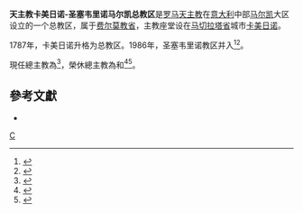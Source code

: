 {{Multiple issues|
{{Primarysources|time=2020-06-28T10:20:02+00:00}}
{{Refimprove|time=2020-06-28T10:20:02+00:00}}
}}
{{Infobox diocese
|name = 卡美日諾-聖塞韋里諾馬爾凱
|jurisdiction = 總教區
|local = 
|border = catholic
|image = [[File:Duomo_di_Camerino.jpg|250px]]
|caption = 卡美日諾主教座堂
|location = [[意大利|意大利]]
|province = [[天主教費爾莫總教區|費爾莫]]
|cathedral = {{link-en|卡美日諾主教座堂|Camerino Cathedral}}
|pope = {{incumbent pope}}
|archbishop = {{link-it|方濟各·馬薩拉|Francesco Massara}}
|coadjutor archbishop = 
|auxiliary = 
|emeritus = {{link-it|安傑洛·法賈尼|Angelo Fagiani}}（榮休總主教）<br />{{link-en|方濟各·若望·布魯尼亞羅|Francesco Giovanni Brugnaro}}（榮休總主教）
|map = [[File:Arcidiocesi_di_Camerino-San_Severino_Marche.svg|250px]]
|map_caption = 總教區管轄圖
}}
'''天主教卡美日诺-圣塞韦里诺马尔凯总教区'''是[[罗马天主教|罗马天主教]]在[[意大利|意大利]]中部[[马尔凯|马尔凯]]大区设立的一个总教区，属于[[天主教費爾莫總教區|费尔莫教省]]，主教座堂设在[[马切拉塔省|马切拉塔省]]城市[[卡美日诺|卡美日诺]]。

1787年，卡美日诺升格为总教区。1986年，圣塞韦里诺教区并入<ref>{{Cite web |url=http://www.catholic-hierarchy.org/diocese/dcssm.html |title=''Catholic Hierarchy'' page |access-date=2008-10-27 |archive-date=2020-12-01 |archive-url=https://web.archive.org/web/20201201000803/https://www.catholic-hierarchy.org/diocese/dcssm.html |dead-url=no }}</ref><ref>{{Cite web |url=http://www.arcidiocesicamerino.it/modules.php?name=Content&pa=showpage&pid=1 |title=Portale della Arcidiocesi di Camerino-San Severino Marche - Content |access-date=2008-10-27 |archive-date=2007-06-29 |archive-url=https://web.archive.org/web/20070629161615/http://www.arcidiocesicamerino.it/modules.php?name=Content&pa=showpage&pid=1 |dead-url=no }}</ref>。

現任總主教為{{link-it|方濟各·馬薩拉|Francesco Massara}}<ref>{{cite press release |title=Resignations and Appointments, 27.06.2020 |url=https://press.vatican.va/content/salastampa/en/bollettino/pubblico/2020/06/27/200627b.html |publisher=Holy See Press Office |accessdate=2020-06-27 |archiveurl=https://web.archive.org/web/20200627112213/https://press.vatican.va/content/salastampa/en/bollettino/pubblico/2020/06/27/200627b.html |archivedate=2020-06-27 |language=en |date=2020-06-27 |dead-url=no }}</ref>，榮休總主教為{{link-it|安傑洛·法賈尼|Angelo Fagiani}}和{{link-en|方濟各·若望·布魯尼亞羅|Francesco Giovanni Brugnaro}}<ref>{{cite press release |title=RINUNCE E NOMINE, 03.09.2007 |url=https://press.vatican.va/content/salastampa/it/bollettino/pubblico/2007/09/03/0447/01195.html |publisher=Sala Stampa della Santa Sede |accessdate=2020-06-28 |archiveurl=https://web.archive.org/web/20200628093015/https://press.vatican.va/content/salastampa/it/bollettino/pubblico/2007/09/03/0447/01195.html |archivedate=2020-06-28 |language=it |date=2007-09-03 |dead-url=no }}</ref><ref>{{cite press release |title=Rinunce e nomine, 27.07.2018 |url=https://press.vatican.va/content/salastampa/it/bollettino/pubblico/2018/07/27/0546/01183.html |publisher=Sala Stampa della Santa Sede |accessdate=2020-06-28 |archiveurl=https://web.archive.org/web/20200628090744/https://press.vatican.va/content/salastampa/it/bollettino/pubblico/2018/07/27/0546/01183.html |archivedate=2020-06-28 |language=it |date=2018-07-27 |dead-url=no }}</ref>。

==參考文獻==
{{reflist}}
* {{web cite|url=http://www.newadvent.org/cathen/03216c.htm|title=Camerino|work=[[天主教百科全书|天主教百科全书]]|access-date=2008-10-27|archive-date=2020-09-27|archive-url=https://web.archive.org/web/20200927190110/https://www.newadvent.org/cathen/03216c.htm|dead-url=no}}

{{意大利天主教教區}}
[[Category:意大利天主教教区|C]]